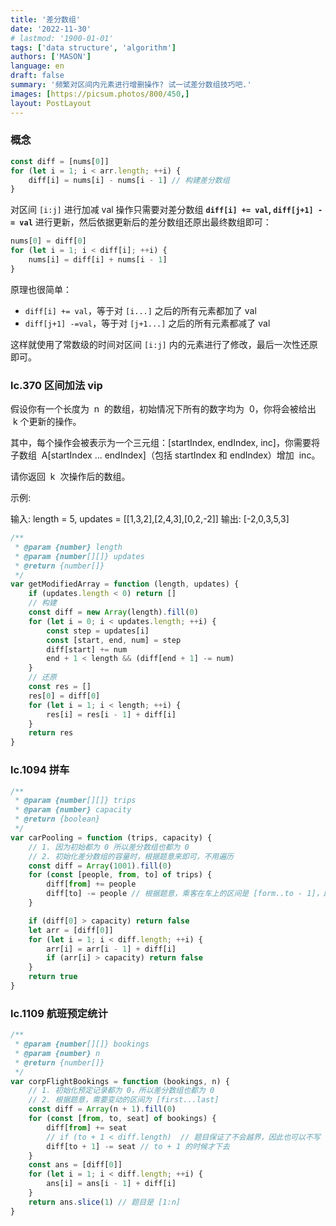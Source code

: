 ```yaml
---
title: '差分数组'
date: '2022-11-30'
# lastmod: '1900-01-01'
tags: ['data structure', 'algorithm']
authors: ['MASON']
language: en
draft: false
summary: '频繁对区间内元素进行增删操作? 试一试差分数组技巧吧.'
images: [https://picsum.photos/800/450,]
layout: PostLayout
---
```


### 概念

```js
const diff = [nums[0]]
for (let i = 1; i < arr.length; ++i) {
    diff[i] = nums[i] - nums[i - 1] // 构建差分数组
}
```

对区间 `[i:j]` 进行加减 val 操作只需要对差分数组 **`diff[i] += val`, `diff[j+1] -= val`** 进行更新，然后依据更新后的差分数组还原出最终数组即可：

```js
nums[0] = diff[0]
for (let i = 1; i < diff[i]; ++i) {
    nums[i] = diff[i] + nums[i - 1]
}
```

原理也很简单：

-   `diff[i] += val`，等于对 `[i...]` 之后的所有元素都加了 val
-   `diff[j+1] -=val`，等于对 `[j+1...]` 之后的所有元素都减了 val

这样就使用了常数级的时间对区间 `[i:j]` 内的元素进行了修改，最后一次性还原即可。

### lc.370 区间加法 vip

假设你有一个长度为  n  的数组，初始情况下所有的数字均为  0，你将会被给出  k​​​​​​​ 个更新的操作。

其中，每个操作会被表示为一个三元组：[startIndex, endIndex, inc]，你需要将子数组  A[startIndex ... endIndex]（包括 startIndex 和 endIndex）增加  inc。

请你返回  k  次操作后的数组。

示例:

输入: length = 5, updates = [[1,3,2],[2,4,3],[0,2,-2]]
输出: [-2,0,3,5,3]

```js
/**
 * @param {number} length
 * @param {number[][]} updates
 * @return {number[]}
 */
var getModifiedArray = function (length, updates) {
    if (updates.length < 0) return []
    // 构建
    const diff = new Array(length).fill(0)
    for (let i = 0; i < updates.length; ++i) {
        const step = updates[i]
        const [start, end, num] = step
        diff[start] += num
        end + 1 < length && (diff[end + 1] -= num)
    }
    // 还原
    const res = []
    res[0] = diff[0]
    for (let i = 1; i < length; ++i) {
        res[i] = res[i - 1] + diff[i]
    }
    return res
}
```

### lc.1094 拼车

```js
/**
 * @param {number[][]} trips
 * @param {number} capacity
 * @return {boolean}
 */
var carPooling = function (trips, capacity) {
    // 1. 因为初始都为 0 所以差分数组也都为 0
    // 2. 初始化差分数组的容量时，根据题意来即可，不用遍历
    const diff = Array(1001).fill(0)
    for (const [people, from, to] of trips) {
        diff[from] += people
        diff[to] -= people // 根据题意，乘客在车上的区间是 [form..to - 1]，即需要变动的区间
    }

    if (diff[0] > capacity) return false
    let arr = [diff[0]]
    for (let i = 1; i < diff.length; ++i) {
        arr[i] = arr[i - 1] + diff[i]
        if (arr[i] > capacity) return false
    }
    return true
}
```

### lc.1109 航班预定统计

```js
/**
 * @param {number[][]} bookings
 * @param {number} n
 * @return {number[]}
 */
var corpFlightBookings = function (bookings, n) {
    // 1. 初始化预定记录都为 0，所以差分数组也都为 0
    // 2. 根据题意，需要变动的区间为 [first...last]
    const diff = Array(n + 1).fill(0)
    for (const [from, to, seat] of bookings) {
        diff[from] += seat
        // if (to + 1 < diff.length)  // 题目保证了不会越界，因此也可以不写
        diff[to + 1] -= seat // to + 1 的时候才下去
    }
    const ans = [diff[0]]
    for (let i = 1; i < diff.length; ++i) {
        ans[i] = ans[i - 1] + diff[i]
    }
    return ans.slice(1) // 题目是 [1:n]
}
```
